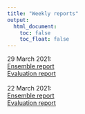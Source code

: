 ```yaml
---
title: "Weekly reports"
output:
  html_document:
    toc: false
    toc_float: false
---
```

29 March 2021: <br>
[Ensemble report](https://epiforecasts.io/covid19-forecast-hub-europe/ensemble-report-2021-03-29.html)<br>
[Evaluation report](https://epiforecasts.io/covid19-forecast-hub-europe/evaluation-report-2021-03-29.html)<br>
<br>
22 March 2021: <br>
[Ensemble report](https://epiforecasts.io/covid19-forecast-hub-europe/ensemble-report-2021-03-22.html)<br>
[Evaluation report](https://epiforecasts.io/covid19-forecast-hub-europe/evaluation-report-2021-03-22.html)<br>
